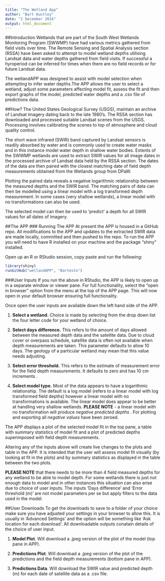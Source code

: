 ```yaml
---
title: "The Wetland App"
author: "Bart Huntley"
date: "2 December 2016"
output: html_document
---
```


##Introduction
Wetlands that are part of the South West Wetlands Monitoring Program (SWWMP) have had various metrics gathered from field visits over time. The Remote Sensing and Spatial Analysis section (RSSA) have been asked to attempt to model wetland depths utilising Landsat data and water depths gathered from field visits. If successful a hyroperiod can be inferred for times when there are no field records or for future Landsat data.

The wetlandAPP was designed to assist with model selection when attempting to infer water depths.The APP allows the user to select a wetland, adjust some parameters affecting model fit, assess the fit and then export graphs of the model, predicted water depths and a .csv file of predictions data.

##How?
The United States Geological Survey (USGS), maintain an archive of Landsat imagery dating back to the late 1980's. The RSSA section has downloaded and processed suitable Landsat scenes from the USGS. Processing involves calibrating the scenes to top of atmosphere and cloud quality control. 

The short wave infrared (SWIR) band captured by Landsat sensors is readily absorbed by water and is commonly used to create water masks and in this instance model water depth in shallow water bodies. Extents of the SWWMP wetlands are used to extract SWIR values for all image dates in the processed archive of Landsat data held by the RSSA section. The dates of the data are then paired with the closest matching date of field depth measurements obtained from the Wetlands group from DPaW.

Plotting the paired data reveals a negative logarithmic relationship between the measured depths and the SWIR band. The matching pairs of data can then be modelled using a linear model with a log transformed depth measurement. In some cases (very shallow wetlands), a linear model with no transformations can also be used.

The selected model can then be used to 'predict' a depth for all SWIR values for all dates of imagery.

##The APP
### Running The APP
At present the APP is housed in a GitHub repo. All modifications to the APP and updates to the extracted SWIR data are made locally, committed and then pushed to the repo. To run the APP you will need to have R installed on your machine and the package "shiny" installed. 

Open up an R or RStudio session, copy paste and run the following:
```r
library(shiny)
runGitHub("wetlandAPP", "Bartesto")
```

###User Inputs
If you run the above in RStudio, the APP is likely to open up in a separate window or viewer pane. For full functionality, select the "open in browser" option from the menu at the top of the APP page. This will now open in your default browser ensuring full functionality.

Once open the user inputs are available down the left hand side of the APP. 

1. **Select a wetland.** Choice is made by selecting from the drop down list the four letter code for your wetland of choice.

2. **Select days difference.** This refers to the amount of days allowed between the measured depth data and the satellite data. Due to cloud cover or overpass schedule, satellite data is often not available when depth measurements are taken. This parameter defaults to allow 10 days. The geology of a particular wetland may mean that this value needs adjusting.

3. **Select error threshold.** This refers to the estimate of measurement error for the field depth measurements. It defaults to zero and has 10 cm increments .

4. **Select model type.** Most of the data appears to have a logarithmic relationship. The default is a log model (refers to a linear model with log transformed field depths) however a linear model with no transformations is available. The linear model does appear to be better at handling very shallow wetlands. **PLEASE NOTE** - a linear model with no transformation will produce *negative predicted depths* . For plotting and exporting all *negative values* have been zeroed.

The APP displays a plot of the selected model fit in the top pane, a table with summary statistics of model fit and a plot of predicted depths superimposed with field depth measurements.

Altering any of the inputs above will create live changes to the plots and table in the APP. It is intended that the user will assess model fit visually (by looking at fit in the plots) and by summary statistics as displayed in the table between the two plots.

**PLEASE NOTE** that there needs to be more than 4 field measured depths for any wetland to be able to model depth. For some wetlands there is just not enough data to model and in other instances this situation can also arise due to choice of user inputs. The inputs 'Days difference' and 'Error threshold (m)' are not model parameters per se but apply filters to the data used in the model.

##User Downloads
To get the downloads to save to a folder of your choice make sure you have adjusted your settings in your browser to allow this. It is usually in 'Advanced Settings' and the option will be something like 'Ask location for each download'. All downloadable outputs conatain details of the choice of user input.

1. **Model Plot**. Will download a .jpeg version of the plot of the model (top pane in APP).

2. **Predictions Plot**. Will download a .jpeg version of the plot of the predictions and the field depth measurements (bottom pane in APP).

3. **Predictions Data**. Will download the SWIR value and predicted depth (m) for each date of satellite data as a .csv file.




















